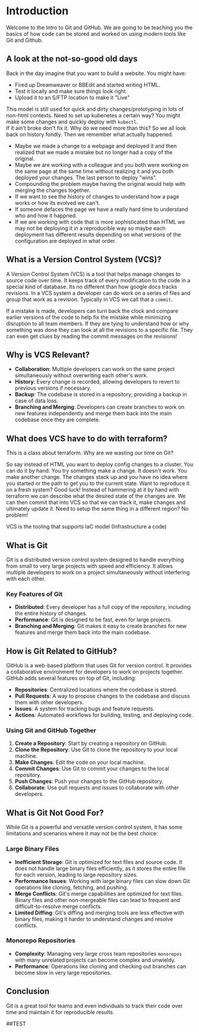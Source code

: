 # Introduction
 
Welcome to the Intro to Git and GitHub.  We are going to be teaching you the basics of how code can be stored and worked on using modern tools like Git and Github.

## A look at the not-so-good old days
Back in the day imagine that you want to build a website.  You might have:
- Fired up Dreamweaver or BBEdit and started writing HTML. 
- Test it locally and make sure things look right.
- Upload it to an S/FTP location to make it "Live"

This model is still used for quick and dirty changes/prototyping in lots of non-html contexts. Need to set up kubenetes a certain way? You might make some changes and quickly deploy with `kubectl`.  
If it ain't broke don't fix it.  Why do we need more than this?  So we all look back on history fondly.  Then we remember what actually happened. 
- Maybe we made a change to a webpage and deployed it and then realized that we made a mistake but no longer had a copy of the original.  
- Maybe we are working with a colleague and you both were working on the same page at the same time without realizing it and you both deployed your changes.  The last person to deploy "wins". 
- Compounding the problem maybe having the original would help with merging the changes together.  
- If we want to see the history of changes to understand how a page works or how its evolved we can't.
- If someone defaces the page we have a really hard time to understand who and how it happned.
- If we are working with code that is more sophisticated than HTML we may not be deploying it in a reproducible way so maybe each deployment has different results depending on what versions of the configuration are deployed in what order.  

## What is a Version Control System (VCS)?
A Version Control System (VCS) is a tool that helps manage changes to source code over time. It keeps track of every modification to the code in a special kind of database. Its no different than how google docs tracks revisions.
In a VCS system a developer can do work on a series of files and group that work as a revision.  Typically in VCS we call that a `commit`.

If a mistake is made, developers can turn back the clock and compare earlier versions of the code to help fix the mistake while minimizing disruption to all team members.  If they are tying to understand how or why something was done they can look at all the revisions to a specific file.  They can even get clues by reading the commit messages on the revisions!

## Why is VCS Relevant?

- **Collaboration**: Multiple developers can work on the same project simultaneously without overwriting each other's work.
- **History**: Every change is recorded, allowing developers to revert to previous versions if necessary.
- **Backup**: The codebase is stored in a repository, providing a backup in case of data loss.
- **Branching and Merging**: Developers can create branches to work on new features independently and merge them back into the main codebase once they are complete.

## What does VCS have to do with terraform? 
This is a class about terraform.  Why are we wasting our time on Git? 

So say instead of HTML you want to deploy config changes to a cluster.  You can do it by hand.  You try something make a change. It doesn't work. You make another change.  The changes stack up and you have no idea where you started or the path to get you to the current state. Want to reproduce it on a fresh system?  Good luck!
Instead of hammering at it by hand with terraform we can describe what the desired state of the changes are.  We can then commit that into VCS so that we can track it, make changes and ultimately update it. Need to setup the same thing in a different region?  No problem! 

VCS is the tooling that supports IaC model (Infrastructure a code)


## What is Git
Git is a distributed version control system designed to handle everything from small to very large projects with speed and efficiency. It allows multiple developers to work on a project simultaneously without interfering with each other.

### Key Features of Git

- **Distributed**: Every developer has a full copy of the repository, including the entire history of changes.
- **Performance**: Git is designed to be fast, even for large projects.
- **Branching and Merging**: Git makes it easy to create branches for new features and merge them back into the main codebase.

## How is Git Related to GitHub?

GitHub is a web-based platform that uses Git for version control. It provides a collaborative environment for developers to work on projects together. GitHub adds several features on top of Git, including:

- **Repositories**: Centralized locations where the codebase is stored.
- **Pull Requests**: A way to propose changes to the codebase and discuss them with other developers.
- **Issues**: A system for tracking bugs and feature requests.
- **Actions**: Automated workflows for building, testing, and deploying code.

### Using Git and GitHub Together

1. **Create a Repository**: Start by creating a repository on GitHub.
2. **Clone the Repository**: Use Git to clone the repository to your local machine.
3. **Make Changes**: Edit the code on your local machine.
4. **Commit Changes**: Use Git to commit your changes to the local repository.
5. **Push Changes**: Push your changes to the GitHub repository.
6. **Collaborate**: Use pull requests and issues to collaborate with other developers.

## What is Git Not Good For?

While Git is a powerful and versatile version control system, it has some limitations and scenarios where it may not be the best choice:

### Large Binary Files

- **Inefficient Storage**: Git is optimized for text files and source code. It does not handle large binary files efficiently, as it stores the entire file for each version, leading to large repository sizes.
- **Performance Issues**: Working with large binary files can slow down Git operations like cloning, fetching, and pushing.
- **Merge Conflicts**: Git's merge capabilities are optimized for text files. Binary files and other non-mergeable files can lead to frequent and difficult-to-resolve merge conflicts.
- **Limited Diffing**: Git's diffing and merging tools are less effective with binary files, making it harder to understand changes and resolve conflicts.

### Monorepo Repositories
- **Complexity**: Managing very large cross team repositories `monorepos` with many unrelated projects can become complex and unwieldy.
- **Performance**: Operations like cloning and checking out branches can become slow in very large repositories.

## Conclusion 
Git is a great tool for teams and even individuals to track their code over time and maintain it for reproducible results.

##TEST